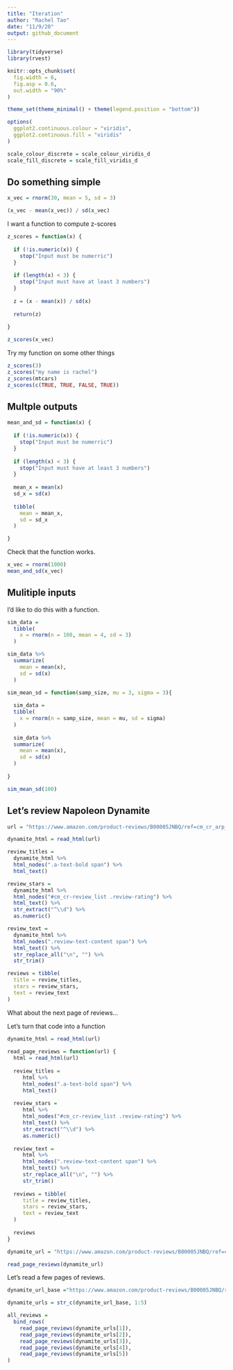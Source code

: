 ```yaml
---
title: "Iteration"
author: "Rachel Tao"
date: "11/9/20"
output: github_document
---
```


```r
library(tidyverse)
library(rvest)

knitr::opts_chunk$set(
  fig.width = 6,
  fig.asp = 0.6,
  out.width = "90%"
)

theme_set(theme_minimal() + theme(legend.position = "bottom"))

options(
  ggplot2.continuous.colour = "viridis",
  ggplot2.continuous.fill = "viridis"
)

scale_colour_discrete = scale_colour_viridis_d
scale_fill_discrete = scale_fill_viridis_d

```


## Do something simple

```r
x_vec = rnorm(30, mean = 5, sd = 3)

(x_vec - mean(x_vec)) / sd(x_vec)
```

I want a function to compute z-scores

```r
z_scores = function(x) {
  
  if (!is.numeric(x)) {
    stop("Input must be numerric")
  }
  
  if (length(x) < 3) {
    stop("Input must have at least 3 numbers")
  }
  
  z = (x - mean(x)) / sd(x)
  
  return(z)
  
}

z_scores(x_vec)

```

Try my function on some other things

```r
z_scores(3)
z_scores("my name is rachel")
z_scores(mtcars)
z_scores(c(TRUE, TRUE, FALSE, TRUE))

```

## Multple outputs

```r
mean_and_sd = function(x) {
  
  if (!is.numeric(x)) {
    stop("Input must be numerric")
  }
  
  if (length(x) < 3) {
    stop("Input must have at least 3 numbers")
  }
  
  mean_x = mean(x)
  sd_x = sd(x)
  
  tibble(
    mean = mean_x,
    sd = sd_x
  )

}

```


Check that the function works.

```r
x_vec = rnorm(1000)
mean_and_sd(x_vec)
```

## Mulitiple inputs

I'd like to do this with a function.

```r
sim_data = 
  tibble(
    x = rnorm(n = 100, mean = 4, sd = 3)
  )

sim_data %>% 
  summarize(
    mean = mean(x),
    sd = sd(x)
  )
```


```r
sim_mean_sd = function(samp_size, mu = 3, sigma = 3){
  
  sim_data = 
  tibble(
    x = rnorm(n = samp_size, mean = mu, sd = sigma)
  )
  
  sim_data %>% 
  summarize(
    mean = mean(x),
    sd = sd(x)
  )
  
}

sim_mean_sd(100)

```


## Let's review Napoleon Dynamite

```r
url = "https://www.amazon.com/product-reviews/B00005JNBQ/ref=cm_cr_arp_d_viewopt_rvwer?ie=UTF8&reviewerType=avp_only_reviews&sortBy=recent&pageNumber=1"

dynamite_html = read_html(url)

review_titles = 
  dynamite_html %>%
  html_nodes(".a-text-bold span") %>%
  html_text()

review_stars = 
  dynamite_html %>%
  html_nodes("#cm_cr-review_list .review-rating") %>%
  html_text() %>%
  str_extract("^\\d") %>%
  as.numeric()

review_text = 
  dynamite_html %>%
  html_nodes(".review-text-content span") %>%
  html_text() %>% 
  str_replace_all("\n", "") %>% 
  str_trim()

reviews = tibble(
  title = review_titles,
  stars = review_stars,
  text = review_text
)
```

What about the next page of reviews...

Let's turn that code into a function

```r

dynamite_html = read_html(url)
  
read_page_reviews = function(url) {
  html = read_html(url)
  
  review_titles = 
     html %>%
     html_nodes(".a-text-bold span") %>%
     html_text()
   
  review_stars = 
     html %>%
     html_nodes("#cm_cr-review_list .review-rating") %>%
     html_text() %>%
     str_extract("^\\d") %>%
     as.numeric()
   
  review_text = 
     html %>%
     html_nodes(".review-text-content span") %>%
     html_text() %>% 
     str_replace_all("\n", "") %>% 
     str_trim()
   
  reviews = tibble(
     title = review_titles,
     stars = review_stars,
     text = review_text
  ) 
  
  reviews
} 

```


```r
dynamite_url = "https://www.amazon.com/product-reviews/B00005JNBQ/ref=cm_cr_arp_d_viewopt_rvwer?ie=UTF8&reviewerType=avp_only_reviews&sortBy=recent&pageNumber=2"

read_page_reviews(dynamite_url)
```

Let's read a few pages of reviews.

```r
dynamite_url_base ="https://www.amazon.com/product-reviews/B00005JNBQ/ref=cm_cr_arp_d_viewopt_rvwer?ie=UTF8&reviewerType=avp_only_reviews&sortBy=recent&pageNumber="

dynamite_urls = str_c(dynamite_url_base, 1:5)

all_reviews =
  bind_rows(
    read_page_reviews(dynamite_urls[1]),
    read_page_reviews(dynamite_urls[2]),
    read_page_reviews(dynamite_urls[3]),
    read_page_reviews(dynamite_urls[4]),
    read_page_reviews(dynamite_urls[5])
)


```






